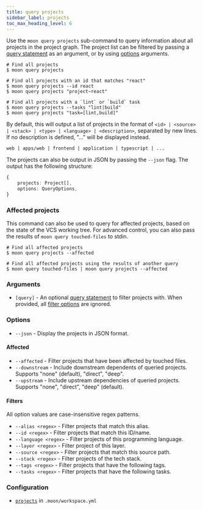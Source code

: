 ```yaml
---
title: query projects
sidebar_label: projects
toc_max_heading_level: 6
---
```



Use the `moon query projects` sub-command to query information about all projects in the project
graph. The project list can be filtered by passing a [query statement](../../concepts/query-lang) as
an argument, or by using [options](#options) arguments.

```shell
# Find all projects
$ moon query projects

# Find all projects with an id that matches "react"
$ moon query projects --id react
$ moon query projects "project~react"

# Find all projects with a `lint` or `build` task
$ moon query projects --tasks "lint|build"
$ moon query projects "task=[lint,build]"
```

By default, this will output a list of projects in the format of
`<id> | <source> | <stack> | <type> | <language> | <description>`, separated by new lines. If no
description is defined, "..." will be displayed instead.

```
web | apps/web | frontend | application | typescript | ...
```

The projects can also be output in JSON by passing the `--json` flag. The output has the following
structure:

```ts
{
	projects: Project[],
	options: QueryOptions,
}
```

### Affected projects

This command can also be used to query for affected projects, based on the state of the VCS working
tree. For advanced control, you can also pass the results of `moon query touched-files` to stdin.

```shell
# Find all affected projects
$ moon query projects --affected

# Find all affected projects using the results of another query
$ moon query touched-files | moon query projects --affected
```

### Arguments

- `[query]` - An optional [query statement](../../concepts/query-lang) to filter projects with. When
  provided, all [filter options](#filters) are ignored. <VersionLabel version="1.4.0" />

### Options

- `--json` - Display the projects in JSON format.

#### Affected

- `--affected` - Filter projects that have been affected by touched files.
- `--downstream` - Include downstream dependents of queried projects. Supports "none" (default),
  "direct", "deep".
  <VersionLabel version="1.29.0" />
- `--upstream` - Include upstream dependencies of queried projects. Supports "none", "direct",
  "deep" (default).
  <VersionLabel version="1.29.0" />

#### Filters

All option values are case-insensitive regex patterns.

- `--alias <regex>` - Filter projects that match this alias.
- `--id <regex>` - Filter projects that match this ID/name.
- `--language <regex>` - Filter projects of this programming language.
- `--layer <regex>` - Filter project of this layer.
- `--source <regex>` - Filter projects that match this source path.
- `--stack <regex>` - Filter projects of the tech stack.
- `--tags <regex>` - Filter projects that have the following tags.
- `--tasks <regex>` - Filter projects that have the following tasks.

### Configuration

- [`projects`](../../config/workspace#projects) in `.moon/workspace.yml`
